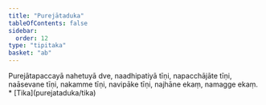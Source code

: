 ```yaml
---
title: "Purejātaduka"
tableOfContents: false
sidebar:
  order: 12
type: "tipitaka"
basket: "ab"
---
```



<DynamicBreadcrumb />

<Division number="237">

<Paragraph number="766">
Purejātapaccayā nahetuyā dve, naadhipatiyā tīṇi, napacchājāte tīṇi, naāsevane tīṇi, nakamme tīṇi, navipāke tīṇi, najhāne ekaṃ, namagge ekaṃ.

</Paragraph>
</Division>

<TableOfContents>
* [Tika](purejataduka/tika)
</TableOfContents>